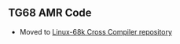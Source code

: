 == TG68 AMR Code ==

* Moved to [https://github.com/douggilliland/Linux-68k/tree/master/TG68_AMR_Software Linux-68k Cross Compiler repository]
